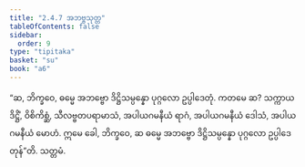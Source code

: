 ```yaml
---
title: "2.4.7 အဘဗ္ဗသုတ္တ"
tableOfContents: false
sidebar:
  order: 9
type: "tipitaka"
basket: "su"
book: "a6"
---
```



<DynamicBreadcrumb />

<Division number="91" book="a6">

<Paragraph number="701" book="a6">
“ဆ, ဘိက္ခဝေ, ဓမ္မေ အဘဗ္ဗော ဒိဋ္ဌိသမ္ပန္နော ပုဂ္ဂလော ဥပ္ပါဒေတုံ. ကတမေ ဆ? သက္ကာယဒိဋ္ဌိံ, ဝိစိကိစ္ဆံ, သီလဗ္ဗတပရာမာသံ, အပါယဂမနီယံ ရာဂံ, အပါယဂမနီယံ ဒေါသံ, အပါယဂမနီယံ မောဟံ. ဣမေ ခေါ, ဘိက္ခဝေ, ဆ ဓမ္မေ အဘဗ္ဗော ဒိဋ္ဌိသမ္ပန္နော ပုဂ္ဂလော ဥပ္ပါဒေတုန်”တိ.

</Paragraph>
</Division>

<Paragraph number="702" type="center" book="a6">
သတ္တမံ.
</Paragraph>